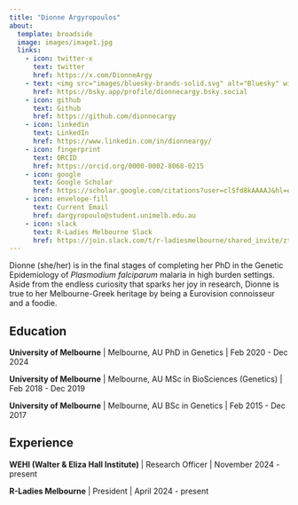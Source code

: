 ```yaml
---
title: "Dionne Argyropoulos"
about:
  template: broadside
  image: images/image1.jpg
  links:
    - icon: twitter-x
      text: twitter
      href: https://x.com/DionneArgy
    - text: <img src="images/bluesky-brands-solid.svg" alt="Bluesky" width="20" height="20" style="fill:#666666; position:relative; top:-2px;"> Bluesky
      href: https://bsky.app/profile/dionnecargy.bsky.social
    - icon: github
      text: Github
      href: https://github.com/dionnecargy
    - icon: linkedin
      text: LinkedIn
      href: https://www.linkedin.com/in/dionneargy/
    - icon: fingerprint
      text: ORCID
      href: https://orcid.org/0000-0002-8068-0215
    - icon: google
      text: Google Scholar
      href: https://scholar.google.com/citations?user=clSfd8kAAAAJ&hl=en
    - icon: envelope-fill
      text: Current Email
      href: dargyropoulo@student.unimelb.edu.au
    - icon: slack
      text: R-Ladies Melbourne Slack
      href: https://join.slack.com/t/r-ladiesmelbourne/shared_invite/zt-2l871qpk6-4EbxzUm2M5ow8vpXDZMspg 
---
```


Dionne (she/her) is in the final stages of completing her PhD in the Genetic Epidemiology of *Plasmodium falciparum* malaria in high burden settings. Aside from the endless curiosity that sparks her joy in research, Dionne is true to her Melbourne-Greek heritage by being a Eurovision connoisseur and a foodie.

## Education

**University of Melbourne** \| Melbourne, AU PhD in Genetics \| Feb 2020 - Dec 2024

**University of Melbourne** \| Melbourne, AU MSc in BioSciences (Genetics) \| Feb 2018 - Dec 2019

**University of Melbourne** \| Melbourne, AU BSc in Genetics \| Feb 2015 - Dec 2017

## Experience

**WEHI (Walter & Eliza Hall Institute)** \| Research Officer \| November 2024 - present 

**R-Ladies Melbourne** \| President \| April 2024 - present
